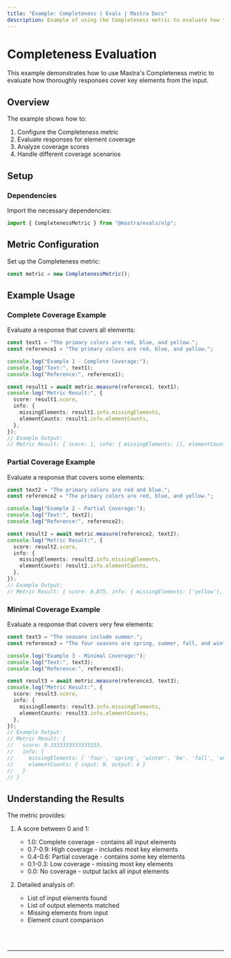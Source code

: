 ```yaml
---
title: "Example: Completeness | Evals | Mastra Docs"
description: Example of using the Completeness metric to evaluate how thoroughly responses cover input elements.
---
```



# Completeness Evaluation

This example demonstrates how to use Mastra's Completeness metric to evaluate how thoroughly responses cover key elements from the input.

## Overview

The example shows how to:

1. Configure the Completeness metric
2. Evaluate responses for element coverage
3. Analyze coverage scores
4. Handle different coverage scenarios

## Setup

### Dependencies

Import the necessary dependencies:

```typescript copy showLineNumbers filename="src/index.ts"
import { CompletenessMetric } from "@mastra/evals/nlp";
```

## Metric Configuration

Set up the Completeness metric:

```typescript copy showLineNumbers{4} filename="src/index.ts"
const metric = new CompletenessMetric();
```

## Example Usage

### Complete Coverage Example

Evaluate a response that covers all elements:

```typescript copy showLineNumbers{7} filename="src/index.ts"
const text1 = "The primary colors are red, blue, and yellow.";
const reference1 = "The primary colors are red, blue, and yellow.";

console.log("Example 1 - Complete Coverage:");
console.log("Text:", text1);
console.log("Reference:", reference1);

const result1 = await metric.measure(reference1, text1);
console.log("Metric Result:", {
  score: result1.score,
  info: {
    missingElements: result1.info.missingElements,
    elementCounts: result1.info.elementCounts,
  },
});
// Example Output:
// Metric Result: { score: 1, info: { missingElements: [], elementCounts: { input: 8, output: 8 } } }
```

### Partial Coverage Example

Evaluate a response that covers some elements:

```typescript copy showLineNumbers{24} filename="src/index.ts"
const text2 = "The primary colors are red and blue.";
const reference2 = "The primary colors are red, blue, and yellow.";

console.log("Example 2 - Partial Coverage:");
console.log("Text:", text2);
console.log("Reference:", reference2);

const result2 = await metric.measure(reference2, text2);
console.log("Metric Result:", {
  score: result2.score,
  info: {
    missingElements: result2.info.missingElements,
    elementCounts: result2.info.elementCounts,
  },
});
// Example Output:
// Metric Result: { score: 0.875, info: { missingElements: ['yellow'], elementCounts: { input: 8, output: 7 } } }
```

### Minimal Coverage Example

Evaluate a response that covers very few elements:

```typescript copy showLineNumbers{41} filename="src/index.ts"
const text3 = "The seasons include summer.";
const reference3 = "The four seasons are spring, summer, fall, and winter.";

console.log("Example 3 - Minimal Coverage:");
console.log("Text:", text3);
console.log("Reference:", reference3);

const result3 = await metric.measure(reference3, text3);
console.log("Metric Result:", {
  score: result3.score,
  info: {
    missingElements: result3.info.missingElements,
    elementCounts: result3.info.elementCounts,
  },
});
// Example Output:
// Metric Result: {
//   score: 0.3333333333333333,
//   info: {
//     missingElements: [ 'four', 'spring', 'winter', 'be', 'fall', 'and' ],
//     elementCounts: { input: 9, output: 4 }
//   }
// }
```

## Understanding the Results

The metric provides:

1. A score between 0 and 1:

   - 1.0: Complete coverage - contains all input elements
   - 0.7-0.9: High coverage - includes most key elements
   - 0.4-0.6: Partial coverage - contains some key elements
   - 0.1-0.3: Low coverage - missing most key elements
   - 0.0: No coverage - output lacks all input elements

2. Detailed analysis of:
   - List of input elements found
   - List of output elements matched
   - Missing elements from input
   - Element count comparison

<br />
<br />
<hr className="dark:border-[#404040] border-gray-300" />
<br />
<br />
<GithubLink
  link={
    "https://github.com/mastra-ai/mastra/blob/main/examples/basics/evals/completeness"
  }
/>
